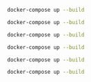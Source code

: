 <CodeGroup>

```bash {{ title: "Node" }}
docker-compose up --build
```

```bash {{ title: "Python" }}
docker-compose up --build
```

```bash {{ title: "PHP" }}
docker-compose up --build
```

```bash {{ title: "Ruby" }}
docker-compose up --build
```

```bash {{ title: "Go" }}
docker-compose up --build
```

```bash {{ title: "Rust" }}
docker-compose up --build
```

</CodeGroup>
